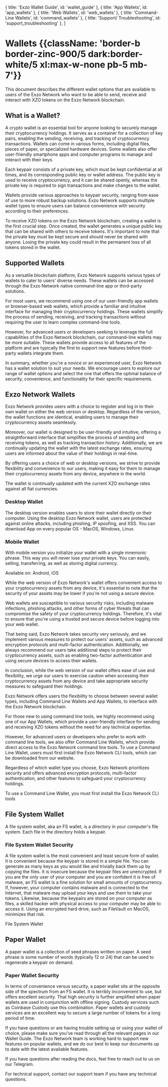 
  { title: 'Exzo Wallet Guide', id: 'wallet_guide' },
  { title: 'App Wallets', id: 'app_wallets' },
  { title: 'Web Wallets', id: 'web_wallets' },
  { title: 'Command-Line Wallets', id: 'command_wallets' },
  { title: 'Support/ Troubleshooting', id: 'support_troubleshooting' },
]

# Wallets {{className: 'border-b border-zinc-900/5 dark:border-white/5 xl:max-w-none pb-5 mb-7'}}

<GuidesOther
  id="wallet_guide"
  title="Exzo Wallet Guide"
  level={2}
  isShow={false}
/>

This document describes the different wallet options that are available to users of the Exzo Network who want to be able to send, receive and interact with XZO tokens on the Exzo Network blockchain.

## What is a Wallet?

A crypto wallet is an essential tool for anyone looking to securely manage their cryptocurrency holdings. It serves as a container for a collection of key pairs, enabling the sending, receiving, and tracking of cryptocurrency transactions. Wallets can come in various forms, including digital files, pieces of paper, or specialized hardware devices. Some wallets also offer user-friendly smartphone apps and computer programs to manage and interact with their keys.

Each keypair consists of a private key, which must be kept confidential at all times, and its corresponding public key or wallet address. The public key is used to receive cryptocurrency, and it can be shared openly, whereas the private key is required to sign transactions and make changes to the wallet.

Wallets provide various approaches to keypair security, ranging from ease of use to more robust backup solutions. Exzo Network supports multiple wallet types to ensure users can balance convenience with security according to their preferences.

To receive XZO tokens on the Exzo Network blockchain, creating a wallet is the first crucial step. Once created, the wallet generates a unique public key that can be shared with others to receive tokens. It's important to note that the private key must be kept secure and should never be shared with anyone. Losing the private key could result in the permanent loss of all tokens stored in the wallet.

## Supported Wallets

As a versatile blockchain platform, Exzo Network supports various types of wallets to cater to users' diverse needs. These wallets can be accessed through the Exzo Network native command-line app or third-party solutions.

For most users, we recommend using one of our user-friendly app wallets or browser-based web wallets, which provide a familiar and intuitive interface for managing their cryptocurrency holdings. These wallets simplify the process of sending, receiving, and tracking transactions without requiring the user to learn complex command-line tools.

However, for advanced users or developers seeking to leverage the full capabilities of the Exzo Network blockchain, our command-line wallets may be more suitable. These wallets provide access to all features of the platform and are typically the first to support new features before third-party wallets integrate them.

In summary, whether you're a novice or an experienced user, Exzo Network has a wallet solution to suit your needs. We encourage users to explore our range of wallet options and select the one that offers the optimal balance of security, convenience, and functionality for their specific requirements.

<GuidesOther id="app_wallets" title="App Wallets" level={2} isShow={false} />

## Exzo Network Wallets

Exzo Network provides users with a choice to register and log in to their own wallet on either the web version or desktop. Regardless of the version, the wallet functions are identical, enabling users to manage their cryptocurrency assets seamlessly.

Moreover, our wallet is designed to be user-friendly and intuitive, offering a straightforward interface that simplifies the process of sending and receiving tokens, as well as tracking transaction history. Additionally, we are continually updating the wallet with the latest exchange rates, ensuring users are informed about the value of their holdings in real-time.

By offering users a choice of web or desktop versions, we strive to provide flexibility and convenience to our users, making it easy for them to manage their cryptocurrency assets from any device, anywhere in the world.

The wallet is continually updated with the current XZO exchange rates against all fiat currencies.

### Desktop Wallet

The desktop version enables users to store their wallet directly on their computer. Using the desktop Exzo Network wallet, users are protected against online attacks, including phishing, IP spoofing, and XSS. You can download App on every popular OS - MacOS, Windows, Linux.

### Mobile Wallet

With mobile version you initialize your wallet with a single mnemonic phrase. This way you will never lose your private keys. You can easily, selling, transferring, as well as storing digital currency.

Available on: Android, iOS

<GuidesOther id="web_wallets" title="Web Wallets" level={2} isShow={false} />

While the web version of Exzo Network's wallet offers convenient access to your cryptocurrency assets from any device, it's essential to note that the security of your assets may be lower if you're not using a secure device.

Web wallets are susceptible to various security risks, including malware infections, phishing attacks, and other forms of cyber threats that can compromise the safety of your cryptocurrency holdings. Therefore, it's vital to ensure that you're using a trusted and secure device before logging into your web wallet.

That being said, Exzo Network takes security very seriously, and we implement various measures to protect our users' assets, such as advanced encryption protocols and multi-factor authentication. Additionally, we always recommend our users take additional steps to protect their cryptocurrency assets, such as enabling two-factor authentication and using secure devices to access their wallets.

In conclusion, while the web version of our wallet offers ease of use and flexibility, we urge our users to exercise caution when accessing their cryptocurrency assets from any device and take appropriate security measures to safeguard their holdings.

<GuidesOther
  id="command_wallets"
  title="Command-Line Wallets"
  level={2}
  isShow={false}
/>

Exzo Network offers users the flexibility to choose between several wallet types, including Command Line Wallets and App Wallets, to interface with the Exzo Network blockchain.

For those new to using command line tools, we highly recommend using one of our App Wallets, which provide a user-friendly interface for sending and receiving XZO tokens without the need for any technical expertise.

However, for advanced users or developers who prefer to work with command line tools, we also offer Command Line Wallets, which provide direct access to the Exzo Network command line tools. To use a Command Line Wallet, users must first install the Exzo Network CLI tools, which can be downloaded from our website.

Regardless of which wallet type you choose, Exzo Network prioritizes security and offers advanced encryption protocols, multi-factor authentication, and other features to safeguard your cryptocurrency holdings.

To use a Command Line Wallet, you must first install the Exzo Network CLI tools

## File System Wallet

A file system wallet, aka an FS wallet, is a directory in your computer's file system. Each file in the directory holds a keypair.

### File System Wallet Security

A file system wallet is the most convenient and least secure form of wallet. It is convenient because the keypair is stored in a simple file. You can generate as many keys as you would like and trivially back them up by copying the files. It is insecure because the keypair files are unencrypted. If you are the only user of your computer and you are confident it is free of malware, an FS wallet is a fine solution for small amounts of cryptocurrency. If, however, your computer contains malware and is connected to the Internet, that malware may upload your keys and use them to take your tokens. Likewise, because the keypairs are stored on your computer as files, a skilled hacker with physical access to your computer may be able to access it. Using an encrypted hard drive, such as FileVault on MacOS, minimizes that risk.

File System Wallet

## Paper Wallet

A paper wallet is a collection of seed phrases written on paper. A seed phrase is some number of words (typically 12 or 24) that can be used to regenerate a keypair on demand.

### Paper Wallet Security

In terms of convenience versus security, a paper wallet sits at the opposite side of the spectrum from an FS wallet. It is terribly inconvenient to use, but offers excellent security. That high security is further amplified when paper wallets are used in conjunction with offline signing. Custody services such as Coinbase Custody use this combination. Paper wallets and custody services are an excellent way to secure a large number of tokens for a long period of time.

<GuidesOther
  id="support_troubleshooting"
  title="Support/ Troubleshooting"
  level={2}
  isShow={false}
/>

If you have questions or are having trouble setting up or using your wallet of choice, please make sure you've read through all the relevant pages in our Wallet Guide. The Exzo Network team is working hard to support new features on popular wallets, and we do our best to keep our documents up to date with the latest available features.

If you have questions after reading the docs, feel free to reach out to us on our Telegram.

For technical support, contact our support team if you have any technical questions.
